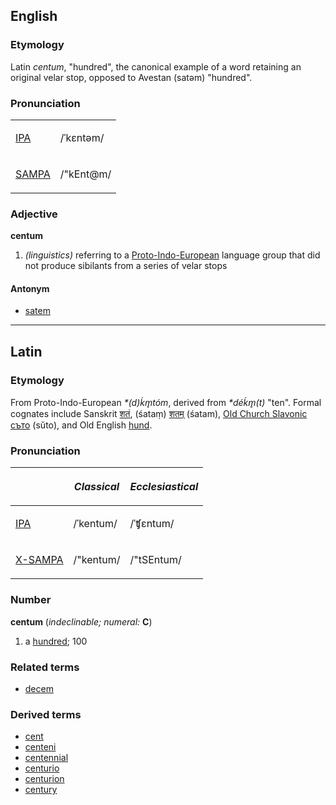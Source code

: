 ==English==
===Etymology===
Latin ''centum'', "hundred", the canonical example of a word retaining an original velar stop,  opposed to Avestan <!-- insert proper spelling here whenever Avestan gets accepted into Unicode --> (satəm) "hundred".

===Pronunciation===
{| border=1 cellpadding=5
| [[w:IPA|IPA]] || /ˈkɛntəm/
|-
| [[w:SAMPA|SAMPA]] || /"kEnt@m/
|}

===Adjective===
'''centum'''
# ''(linguistics)'' referring to a [[Proto-Indo-European]] language group that did not produce sibilants from a series of velar stops

====Antonym====
*[[satem]]

----
==Latin==

===Etymology===
From Proto-Indo-European ''*(d)ḱm̥tóm'', derived from ''*déḱm̥(t)'' "ten".  Formal cognates include Sanskrit [[शतं]], (śataṃ) [[शतम्]] (śatam), [[Old Church Slavonic]] [[съто]] (sŭto), and Old English [[hund]].  

===Pronunciation===
{| border=1 cellpadding=5
! !! ''Classical'' !! ''Ecclesiastical''
|-
| [[w:IPA|IPA]] || /ˈkentum/ || /ˈʧɛntum/
|-
| [[w:X-SAMPA|X-SAMPA]] || /"kentum/ || /"tSEntum/
|}

===Number===
'''centum''' (''indeclinable; numeral:'' '''C''')
# a [[hundred]]; 100

===Related terms===
*[[decem]]

===Derived terms===
*[[cent]]
*[[centeni]]
*[[centennial]]
*[[centurio]]
*[[centurion]]
*[[century]]